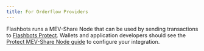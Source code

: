 ```yaml
---
title: For Orderflow Providers
---
```


Flashbots runs a MEV-Share Node that can be used by sending transactions to [Flashbots Protect](/flashbots-protect/quick-start). Wallets and application developers should see the [Protect MEV-Share Node guide](/flashbots-protect/mev-share) to configure your integration.